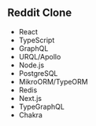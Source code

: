 ## Reddit Clone
- React
- TypeScript
- GraphQL
- URQL/Apollo
- Node.js
- PostgreSQL
- MikroORM/TypeORM
- Redis
- Next.js
- TypeGraphQL
- Chakra

